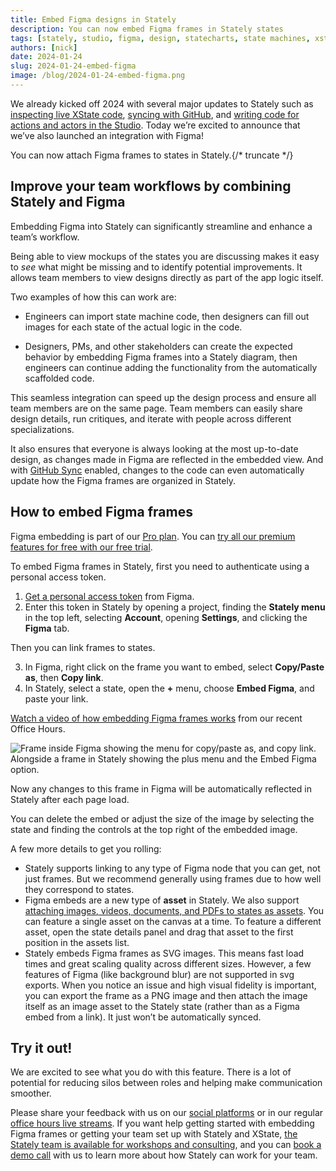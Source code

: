 ```yaml
---
title: Embed Figma designs in Stately
description: You can now embed Figma frames in Stately states
tags: [stately, studio, figma, design, statecharts, state machines, xstate]
authors: [nick]
date: 2024-01-24
slug: 2024-01-24-embed-figma
image: /blog/2024-01-24-embed-figma.png
---
```


We already kicked off 2024 with several major updates to Stately such as [inspecting live XState code](/blog/2024-01-15-stately-inspector), [syncing with GitHub](/blog/2024-01-09-introducing-bidirectional-github-sync), and [writing code for actions and actors in the Studio](/blog/2024-01-09-introducing-sources). Today we’re excited to announce that we’ve also launched an integration with Figma!

You can now attach Figma frames to states in Stately.{/* truncate */}

<p>
  <ThemedImage
    alt="Three Figma frames displayed in three Stately states for a music player. The ready state shows a record stack app view, following the openAlbum event, the viewingAlbum state shows the Wild Winds album coverart and information, from the viewingAlbum state, there’s a play event that takes you to the playingAlbum state which shows the album list for the Wild Winds album and a player progress bar. The pause event returns from the playingAlbum state to the viewingAlbum state."
    sources={{
      light: '/blog/2024-01-24-embed-figma/figma-light.png',
      dark: '/blog/2024-01-24-embed-figma/figma-dark.png',
    }}
  />
</p>

## Improve your team workflows by combining Stately and Figma

Embedding Figma into Stately can significantly streamline and enhance a team’s workflow.

Being able to view mockups of the states you are discussing makes it easy to _see_ what might be missing and to identify potential improvements. It allows team members to view designs directly as part of the app logic itself.

Two examples of how this can work are:

- Engineers can import state machine code, then designers can fill out images for each state of the actual logic in the code.

- Designers, PMs, and other stakeholders can create the expected behavior by embedding Figma frames into a Stately diagram, then engineers can continue adding the functionality from the automatically scaffolded code.

This seamless integration can speed up the design process and ensure all team members are on the same page. Team members can easily share design details, run critiques, and iterate with people across different specializations.

It also ensures that everyone is always looking at the most up-to-date design, as changes made in Figma are reflected in the embedded view. And with [GitHub Sync](blog/2024-01-09-introducing-bidirectional-github-sync) enabled, changes to the code can even automatically update how the Figma frames are organized in Stately.

## How to embed Figma frames

Figma embedding is part of our [Pro plan](/docs/studio-pro-plan). You can [try all our premium features for free with our free trial](https://stately.ai/pricing).

To embed Figma frames in Stately, first you need to authenticate using a personal access token.

1. [Get a personal access token](https://help.figma.com/hc/en-us/articles/8085703771159-Manage-personal-access-tokens) from Figma.
2. Enter this token in Stately by opening a project, finding the **Stately menu** in the top left, selecting **Account**, opening **Settings**, and clicking the **Figma** tab.

Then you can link frames to states.

3. In Figma, right click on the frame you want to embed, select **Copy/Paste as**, then **Copy link**.
4. In Stately, select a state, open the **+** menu, choose **Embed Figma**, and paste your link.

[Watch a video of how embedding Figma frames works](https://www.youtube.com/live/c05bOPeinSA?si=qyUlnx7f7_StLDZ_&t=1006) from our recent Office Hours.

![Frame inside Figma showing the menu for copy/paste as, and copy link. Alongside a frame in Stately showing the plus menu and the Embed Figma option.](figmatostately.png)

Now any changes to this frame in Figma will be automatically reflected in Stately after each page load.

You can delete the embed or adjust the size of the image by selecting the state and finding the controls at the top right of the embedded image.

A few more details to get you rolling:

- Stately supports linking to any type of Figma node that you can get, not just frames. But we recommend generally using frames due to how well they correspond to states.
- Figma embeds are a new type of **asset** in Stately. We also support [attaching images, videos, documents, and PDFs to states as assets](/docs/assets). You can feature a single asset on the canvas at a time. To feature a different asset, open the state details panel and drag that asset to the first position in the assets list.
- Stately embeds Figma frames as SVG images. This means fast load times and great scaling quality across different sizes. However, a few features of Figma (like background blur) are not supported in svg exports. When you notice an issue and high visual fidelity is important, you can export the frame as a PNG image and then attach the image itself as an image asset to the Stately state (rather than as a Figma embed from a link). It just won’t be automatically synced.

## Try it out!

We are excited to see what you do with this feature. There is a lot of potential for reducing silos between roles and helping make communication smoother.

Please share your feedback with us on our [social platforms](https://discord.stately.ai) or in our regular [office hours live streams](https://www.youtube.com/watch?v=-Jf9N-EaUx0&list=PLvWgkXBB3dd6PXbSoctwDXjWX-AQrxhds). If you want help getting started with embedding Figma frames or getting your team set up with Stately and XState, [the Stately team is available for workshops and consulting](https://stately.ai/pricing), and you can [book a demo call](https://calendly.com/d/yc8-3hq-rpc/request-a-demo) with us to learn more about how Stately can work for your team.
